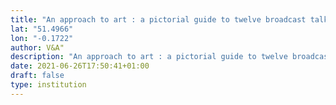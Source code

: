 ```yaml
---
title: "An approach to art : a pictorial guide to twelve broadcast talks and discussions on the artist and his public"
lat: "51.4966"
lon: "-0.1722"
author: V&A"
description: "An approach to art : a pictorial guide to twelve broadcast talks and discussions on the artist and his public"
date: 2021-06-26T17:50:41+01:00
draft: false
type: institution
---
```

